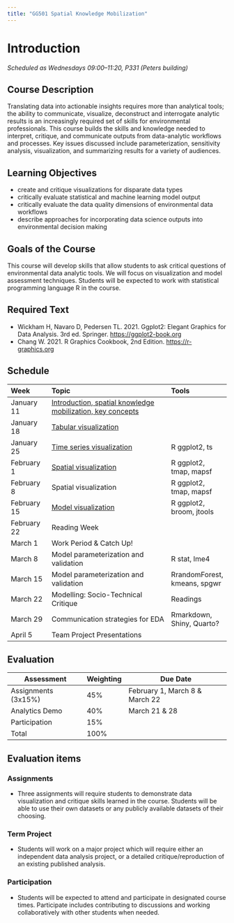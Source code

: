 ```yaml
---
title: "GG501 Spatial Knowledge Mobilization"
---
```


# Introduction

*Scheduled as Wednesdays 09:00--11:20, P331 (Peters building)*

## Course Description

Translating data into actionable insights requires more than analytical tools; the ability to communicate, visualize, deconstruct and interrogate analytic results is an increasingly required set of skills for environmental professionals. This course builds the skills and knowledge needed to interpret, critique, and communicate outputs from data-analytic workflows and processes. Key issues discussed include parameterization, sensitivity analysis, visualization, and summarizing results for a variety of audiences.

## Learning Objectives

-   create and critique visualizations for disparate data types
-   critically evaluate statistical and machine learning model output
-   critically evaluate the data quality dimensions of environmental data workflows
-   describe approaches for incorporating data science outputs into environmental decision making

## Goals of the Course

This course will develop skills that allow students to ask critical questions of environmental data analytic tools. We will focus on visualization and model assessment techniques. Students will be expected to work with statistical programming language R in the course.

## Required Text

-   Wickham H, Navaro D, Pedersen TL. 2021. Ggplot2: Elegant Graphics for Data Analysis. 3rd ed. Springer. <https://ggplot2-book.org>
-   Chang W. 2021. R Graphics Cookbook, 2nd Edition. <https://r-graphics.org>

## Schedule

| Week        | Topic                                                                                   | Tools                        |
|:-------------|:------------------------------------------|:-------------|
| January 11  | [Introduction, spatial knowledge mobilization, key concepts](lecs/GG501-lecture_01.pdf) |                              |
| January 18  | [Tabular visualization](lecs/GG501-lecture_02.pdf)                                      |                              |
| January 25  | [Time series visualization](lecs/GG501-lecture_03.pdf)                                  | R ggplot2, ts                |
| February 1  | [Spatial visualization](lecs/GG501-lecture_04.pdf)                                      | R ggplot2, tmap, mapsf       |
| February 8  | Spatial visualization                                                                   | R ggplot2, tmap, mapsf       |
| February 15 | [Model visualization](lecs/GG501-lecture_06.pdf)                                        | R ggplot2, broom, jtools     |
| February 22 | Reading Week                                                                            |                              |
| March 1     | Work Period & Catch Up!                                                                 |                              |
| March 8     | Model parameterization and validation                                                   | R stat, lme4                 |
| March 15    | Model parameterization and validation                                                   | RrandomForest, kmeans, spgwr |
| March 22    | Modelling: Socio-Technical Critique                                                     | Readings                     |
| March 29    | Communication strategies for EDA                                                        | Rmarkdown, Shiny, Quarto?    |
| April 5     | Team Project Presentations                                                              |                              |

## Evaluation

| Assessment          | Weighting | Due Date                       |
|---------------------|-----------|--------------------------------|
| Assignments (3x15%) | 45%       | February 1, March 8 & March 22 |
| Analytics Demo      | 40%       | March 21 & 28                  |
| Participation       | 15%       |                                |
| Total               | 100%      |                                |

## Evaluation items

### Assignments

-   Three assignments will require students to demonstrate data visualization and critique skills learned in the course. Students will be able to use their own datasets or any publicly available datasets of their choosing.

### Term Project

-   Students will work on a major project which will require either an independent data analysis project, or a detailed critique/reproduction of an existing published analysis.

### Participation

-   Students will be expected to attend and participate in designated course times. Participate includes contributing to discussions and working collaboratively with other students when needed.
